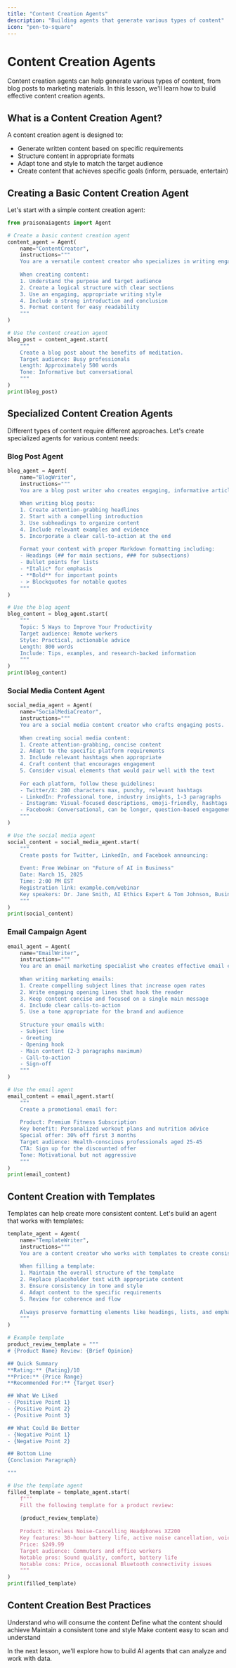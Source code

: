 ```yaml
---
title: "Content Creation Agents"
description: "Building agents that generate various types of content"
icon: "pen-to-square"
---
```


# Content Creation Agents

Content creation agents can help generate various types of content, from blog posts to marketing materials. In this lesson, we'll learn how to build effective content creation agents.

## What is a Content Creation Agent?

A content creation agent is designed to:
- Generate written content based on specific requirements
- Structure content in appropriate formats
- Adapt tone and style to match the target audience
- Create content that achieves specific goals (inform, persuade, entertain)

## Creating a Basic Content Creation Agent

Let's start with a simple content creation agent:

```python
from praisonaiagents import Agent

# Create a basic content creation agent
content_agent = Agent(
    name="ContentCreator",
    instructions="""
    You are a versatile content creator who specializes in writing engaging material.
    
    When creating content:
    1. Understand the purpose and target audience
    2. Create a logical structure with clear sections
    3. Use an engaging, appropriate writing style
    4. Include a strong introduction and conclusion
    5. Format content for easy readability
    """
)

# Use the content creation agent
blog_post = content_agent.start(
    """
    Create a blog post about the benefits of meditation.
    Target audience: Busy professionals
    Length: Approximately 500 words
    Tone: Informative but conversational
    """
)
print(blog_post)
```

## Specialized Content Creation Agents

Different types of content require different approaches. Let's create specialized agents for various content needs:

### Blog Post Agent

```python
blog_agent = Agent(
    name="BlogWriter",
    instructions="""
    You are a blog post writer who creates engaging, informative articles.
    
    When writing blog posts:
    1. Create attention-grabbing headlines
    2. Start with a compelling introduction
    3. Use subheadings to organize content
    4. Include relevant examples and evidence
    5. Incorporate a clear call-to-action at the end
    
    Format your content with proper Markdown formatting including:
    - Headings (## for main sections, ### for subsections)
    - Bullet points for lists
    - *Italic* for emphasis
    - **Bold** for important points
    - > Blockquotes for notable quotes
    """
)

# Use the blog agent
blog_content = blog_agent.start(
    """
    Topic: 5 Ways to Improve Your Productivity
    Target audience: Remote workers
    Style: Practical, actionable advice
    Length: 800 words
    Include: Tips, examples, and research-backed information
    """
)
print(blog_content)
```

### Social Media Content Agent

```python
social_media_agent = Agent(
    name="SocialMediaCreator",
    instructions="""
    You are a social media content creator who crafts engaging posts.
    
    When creating social media content:
    1. Create attention-grabbing, concise content
    2. Adapt to the specific platform requirements
    3. Include relevant hashtags when appropriate
    4. Craft content that encourages engagement
    5. Consider visual elements that would pair well with the text
    
    For each platform, follow these guidelines:
    - Twitter/X: 280 characters max, punchy, relevant hashtags
    - LinkedIn: Professional tone, industry insights, 1-3 paragraphs
    - Instagram: Visual-focused descriptions, emoji-friendly, hashtags
    - Facebook: Conversational, can be longer, question-based engagement
    """
)

# Use the social media agent
social_content = social_media_agent.start(
    """
    Create posts for Twitter, LinkedIn, and Facebook announcing:
    
    Event: Free Webinar on "Future of AI in Business"
    Date: March 15, 2025
    Time: 2:00 PM EST
    Registration link: example.com/webinar
    Key speakers: Dr. Jane Smith, AI Ethics Expert & Tom Johnson, Business AI Implementation Specialist
    """
)
print(social_content)
```

### Email Campaign Agent

```python
email_agent = Agent(
    name="EmailWriter",
    instructions="""
    You are an email marketing specialist who creates effective email campaigns.
    
    When writing marketing emails:
    1. Create compelling subject lines that increase open rates
    2. Write engaging opening lines that hook the reader
    3. Keep content concise and focused on a single main message
    4. Include clear calls-to-action
    5. Use a tone appropriate for the brand and audience
    
    Structure your emails with:
    - Subject line
    - Greeting
    - Opening hook
    - Main content (2-3 paragraphs maximum)
    - Call-to-action
    - Sign-off
    """
)

# Use the email agent
email_content = email_agent.start(
    """
    Create a promotional email for:
    
    Product: Premium Fitness Subscription
    Key benefit: Personalized workout plans and nutrition advice
    Special offer: 30% off first 3 months
    Target audience: Health-conscious professionals aged 25-45
    CTA: Sign up for the discounted offer
    Tone: Motivational but not aggressive
    """
)
print(email_content)
```

## Content Creation with Templates

Templates can help create more consistent content. Let's build an agent that works with templates:

```python
template_agent = Agent(
    name="TemplateWriter",
    instructions="""
    You are a content creator who works with templates to create consistent content.
    
    When filling a template:
    1. Maintain the overall structure of the template
    2. Replace placeholder text with appropriate content
    3. Ensure consistency in tone and style
    4. Adapt content to the specific requirements
    5. Review for coherence and flow
    
    Always preserve formatting elements like headings, lists, and emphasis.
    """
)

# Example template
product_review_template = """
# {Product Name} Review: {Brief Opinion}

## Quick Summary
**Rating:** {Rating}/10
**Price:** {Price Range}
**Recommended For:** {Target User}

## What We Liked
- {Positive Point 1}
- {Positive Point 2}
- {Positive Point 3}

## What Could Be Better
- {Negative Point 1}
- {Negative Point 2}

## Bottom Line
{Conclusion Paragraph}

"""

# Use the template agent
filled_template = template_agent.start(
    f"""
    Fill the following template for a product review:
    
    {product_review_template}
    
    Product: Wireless Noise-Cancelling Headphones XZ200
    Key features: 30-hour battery life, active noise cancellation, voice assistant integration
    Price: $249.99
    Target audience: Commuters and office workers
    Notable pros: Sound quality, comfort, battery life
    Notable cons: Price, occasional Bluetooth connectivity issues
    """
)
print(filled_template)
```

## Content Creation Best Practices

<CardGroup cols={2}>
  <Card title="Know Your Audience" icon="users">
    Understand who will consume the content
  </Card>
  <Card title="Clear Purpose" icon="bullseye">
    Define what the content should achieve
  </Card>
  <Card title="Consistent Voice" icon="comment">
    Maintain a consistent tone and style
  </Card>
  <Card title="Readability" icon="eye">
    Make content easy to scan and understand
  </Card>
</CardGroup>

In the next lesson, we'll explore how to build AI agents that can analyze and work with data.
